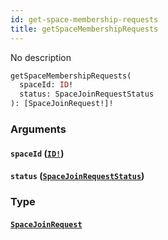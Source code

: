 ```yaml
---
id: get-space-membership-requests
title: getSpaceMembershipRequests
---
```


No description

```graphql
getSpaceMembershipRequests(
  spaceId: ID!
  status: SpaceJoinRequestStatus
): [SpaceJoinRequest!]!

```

### Arguments

#### `spaceId` ([`ID!`](/docs/graphql/scalars/id))

#### `status` ([`SpaceJoinRequestStatus`](/docs/graphql/enums/space-join-request-status))

### Type

#### [`SpaceJoinRequest`](/docs/graphql/objects/space-join-request)
